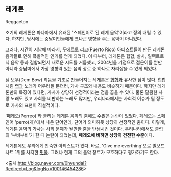 == 레게톤 ==


Reggaeton


초기의 레게톤은 파나마에서 유래된 '스페인어로 된 레게 음악'이라고 정의 내릴 수 있다. 하지만, 당시에는 중남미인들에게 크나큰 영향을 주는 음악이 아니었다.

그러나, 시간이 지남에 따라서, [[푸에르토 리코]](Puerto Rico) 아티스트들이 만든 레게톤 음악들로 인해 폭발적인 인기를 얻게 되었다. 이 때부터, 레게톤은 힙합, 살사, 일렉트로닉 음악 등과 결합되면서 새로운 시도를 거듭했고, 2004년을 기점으로 젊은이들 뿐만 아니라 중남미에서 가장 영향력 있는 음악 장르 중 하나로 자리잡을 수 있게 되었다.

뎀 보우(Dem Bow) 리듬을 기초로 만들어지는 레게톤은 [[힙합]]과 유사한 점이 많다. 힙합처럼 [[랩]]과 노래가 어우러질 뿐더러, 가사 구조와 내용도 비슷하기 때문이다. 하지만 레게톤만의 특징이 있다면, 가사가 상당히 선정적이라는 점을 꼽을 수 있다. 물론 달콤한 사랑 노래도 있고 사회를 비판하는 노래도 많지만, 우리나라에서는 사회적 이슈가 될 정도로 가사의 표현이 직설적이다.

'[[페레오]](Perreo)'라 불리는 레게톤 음악의 춤에도 수많은 논란이 있었다. 페레오는 스페인어 'perro(개)'에서 나온 단어인데, 단어가 의미하듯 상당히 선정적인 춤이다. 이렇게, 레게톤 음악의 가사는 사회 문제가 될만한 춤을 탄생시킨 것이다. 우리나라에서도 클럽의 '부비부비'가 한 때 논란이 되었는데, '''페레오에 비하면 상당히 건전한 수준'''이다.

레게톤에도 우리에게 친숙한 아티스트가 있다. 바로, 'Give me everthing'으로 빌보드 차트 1위를 차지한 [[핏불]]. 그러나 현재 그의 음악 장르가 모호하다고 평가하기도 한다.


<출처:http://blog.naver.com/0hyundai?Redirect=Log&logNo=100146454286>


